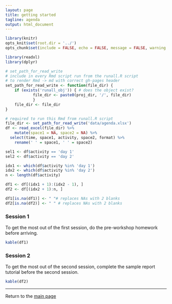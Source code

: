 ```yaml
---
layout: page
title: getting started
tagline: agenda 
output: html_document 
---
```


```r
library(knitr)
opts_knit$set(root.dir = '../')
opts_chunk$set(include = FALSE, echo = FALSE, message = FALSE, warning = FALSE)
```

```r
library(readxl)
library(dplyr)
```

```r
# set_path_for_read_write
# include in every Rmd script run from the runall.R script 
# to render Rmd -> md with correct gh-pages header
set_path_for_read_write <- function(file_dir) {
	if (exists('runall_obj')) { # does the object exist?
			file_dir <- paste0(proj_dir, '/', file_dir)
			} 
	file_dir <- file_dir
}
```

```r
# required to run this Rmd from runall.R script
file_dir <- set_path_for_read_write('data/agenda.xlsx')
df <- read_excel(file_dir) %>% 
	mutate(space1 = NA, space2 = NA) %>%
  select(time, space1, activity, space2, format) %>%
	rename(' ' = space1, ' ' = space2)

sel1 <- df$activity == 'day 1'
sel2 <- df$activity == 'day 2'

idx1 <- which(df$activity %in% 'day 1')
idx2 <- which(df$activity %in% 'day 2')
n <- length(df$activity)

df1 <- df[(idx1 + 1):(idx2 - 1), ]
df2 <- df[(idx2 + 1):n, ]

df1[is.na(df1)] <- " "# replaces NAs with 2 blanks
df2[is.na(df2)] <- " " # replaces NAs with 2 blanks
```

### Session 1

To get the most out of the first session, do the pre-workshop homework before arriving. 

```r
kable(df1)
```

### Session 2

To get the most out of the second session, complete the sample report tutorial before the second session.  

```r
kable(df2)
```


--- 
Return to the [main page](../index.html) 

